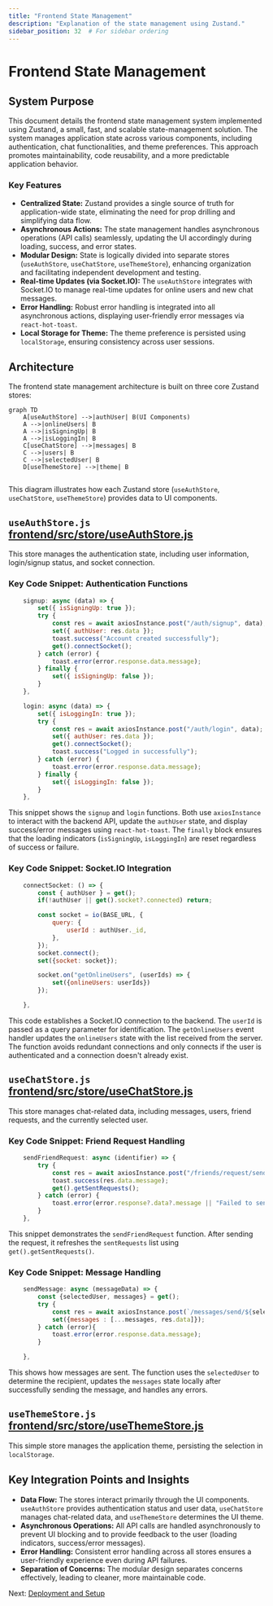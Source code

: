 ```yaml
---
title: "Frontend State Management"
description: "Explanation of the state management using Zustand."
sidebar_position: 32  # For sidebar ordering
---
```


# Frontend State Management

<TOC />

## System Purpose

This document details the frontend state management system implemented using Zustand, a small, fast, and scalable state-management solution.  The system manages application state across various components, including authentication, chat functionalities, and theme preferences.  This approach promotes maintainability, code reusability, and a more predictable application behavior.


### Key Features

* **Centralized State:**  Zustand provides a single source of truth for application-wide state, eliminating the need for prop drilling and simplifying data flow.
* **Asynchronous Actions:** The state management handles asynchronous operations (API calls) seamlessly, updating the UI accordingly during loading, success, and error states.
* **Modular Design:** State is logically divided into separate stores (`useAuthStore`, `useChatStore`, `useThemeStore`), enhancing organization and facilitating independent development and testing.
* **Real-time Updates (via Socket.IO):**  The `useAuthStore` integrates with Socket.IO to manage real-time updates for online users and new chat messages.
* **Error Handling:** Robust error handling is integrated into all asynchronous actions, displaying user-friendly error messages via `react-hot-toast`.
* **Local Storage for Theme:** The theme preference is persisted using `localStorage`, ensuring consistency across user sessions.


## Architecture

The frontend state management architecture is built on three core Zustand stores:





```mermaid
graph TD
    A[useAuthStore] -->|authUser| B(UI Components)
    A -->|onlineUsers| B
    A -->|isSigningUp| B
    A -->|isLoggingIn| B
    C[useChatStore] -->|messages| B
    C -->|users| B
    C -->|selectedUser| B
    D[useThemeStore] -->|theme| B
    
```



This diagram illustrates how each Zustand store (`useAuthStore`, `useChatStore`, `useThemeStore`) provides data to UI components.


##  `useAuthStore.js` [frontend/src/store/useAuthStore.js](https://github.com/shinymack/Chat-App-MERN/blob/main/frontend/src/store/useAuthStore.js)

This store manages the authentication state, including user information, login/signup status, and socket connection.

### Key Code Snippet: Authentication Functions

```javascript
    signup: async (data) => {
        set({ isSigningUp: true });
        try {
            const res = await axiosInstance.post("/auth/signup", data);
            set({ authUser: res.data });
            toast.success("Account created successfully");
            get().connectSocket();
        } catch (error) {
            toast.error(error.response.data.message);
        } finally {
            set({ isSigningUp: false });
        }
    },

    login: async (data) => {
        set({ isLoggingIn: true });
        try {
            const res = await axiosInstance.post("/auth/login", data);
            set({ authUser: res.data });
            get().connectSocket();
            toast.success("Logged in successfully");
        } catch (error) {
            toast.error(error.response.data.message);
        } finally {
            set({ isLoggingIn: false });
        }
    },
```

This snippet shows the `signup` and `login` functions.  Both use `axiosInstance` to interact with the backend API, update the `authUser` state, and display success/error messages using `react-hot-toast`. The `finally` block ensures that the loading indicators (`isSigningUp`, `isLoggingIn`) are reset regardless of success or failure.


### Key Code Snippet: Socket.IO Integration

```javascript
    connectSocket: () => {
        const { authUser } = get();
        if(!authUser || get().socket?.connected) return;

        const socket = io(BASE_URL, {
            query: {
                userId : authUser._id,
            },
        });
        socket.connect();
        set({socket: socket});

        socket.on("getOnlineUsers", (userIds) => {
            set({onlineUsers: userIds})
        }); 

    },
```
This code establishes a Socket.IO connection to the backend.  The `userId` is passed as a query parameter for identification. The `getOnlineUsers` event handler updates the `onlineUsers` state with the list received from the server.  The function avoids redundant connections and only connects if the user is authenticated and a connection doesn't already exist.


## `useChatStore.js` [frontend/src/store/useChatStore.js](https://github.com/shinymack/Chat-App-MERN/blob/main/frontend/src/store/useChatStore.js)

This store manages chat-related data, including messages, users, friend requests, and the currently selected user.

### Key Code Snippet: Friend Request Handling

```javascript
    sendFriendRequest: async (identifier) => {
        try {
            const res = await axiosInstance.post("/friends/request/send", { identifier });
            toast.success(res.data.message);
            get().getSentRequests();
        } catch (error) {
            toast.error(error.response?.data?.message || "Failed to send request");
        }
    },
```

This snippet demonstrates the `sendFriendRequest` function. After sending the request, it refreshes the `sentRequests` list using `get().getSentRequests()`.


### Key Code Snippet: Message Handling

```javascript
    sendMessage: async (messageData) => {
        const {selectedUser, messages} = get();
        try {
            const res = await axiosInstance.post(`/messages/send/${selectedUser._id}`, messageData);
            set({messages : [...messages, res.data]});
        } catch (error){
            toast.error(error.response.data.message);
        }

    },
```

This shows how messages are sent.  The function uses the `selectedUser` to determine the recipient, updates the `messages` state locally after successfully sending the message, and handles any errors.



## `useThemeStore.js` [frontend/src/store/useThemeStore.js](https://github.com/shinymack/Chat-App-MERN/blob/main/frontend/src/store/useThemeStore.js)


This simple store manages the application theme, persisting the selection in `localStorage`.


## Key Integration Points and Insights

* **Data Flow:** The stores interact primarily through the UI components.  `useAuthStore` provides authentication status and user data, `useChatStore` manages chat-related data, and `useThemeStore` determines the UI theme.
* **Asynchronous Operations:** All API calls are handled asynchronously to prevent UI blocking and to provide feedback to the user (loading indicators, success/error messages).
* **Error Handling:** Consistent error handling across all stores ensures a user-friendly experience even during API failures.
* **Separation of Concerns:**  The modular design separates concerns effectively, leading to cleaner, more maintainable code.


Next: [Deployment and Setup](./4_deployment.mdx)